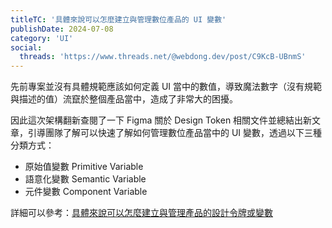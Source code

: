 ```yaml
---
titleTC: '具體來說可以怎麼建立與管理數位產品的 UI 變數'
publishDate: 2024-07-08
category: 'UI'
social:
  threads: 'https://www.threads.net/@webdong.dev/post/C9KcB-UBnmS'
---
```


先前專案並沒有具體規範應該如何定義 UI 當中的數值，導致魔法數字（沒有規範與描述的值）流竄於整個產品當中，造成了非常大的困擾。

因此這次架構翻新查閱了一下 Figma 關於 Design Token 相關文件並總結出新文章，引導團隊了解可以快速了解如何管理數位產品當中的 UI 變數，透過以下三種分類方式：

- 原始值變數 Primitive Variable
- 語意化變數 Semantic Variable
- 元件變數 Component Variable

詳細可以參考：[具體來說可以怎麼建立與管理產品的設計令牌或變數](https://www.webdong.dev/post/how-to-organize-your-digital-product/)
